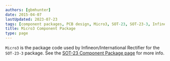 ```yaml
---
authors: [gbmhunter]
date: 2015-04-07
lastUpdated: 2023-07-23
tags: [component packages, PCB design, Micro3, SOT-23, SOT-23-3, Infineon, International Rectifier]
title: Micro3 Component Package
type: page
---
```


`Micro3` is the package code used by Infineon/International Rectifier for the `SOT-23-3` package.  See the [SOT-23 Component Package page](/pcb-design/component-packages/sot-23-component-package/) for more info.
